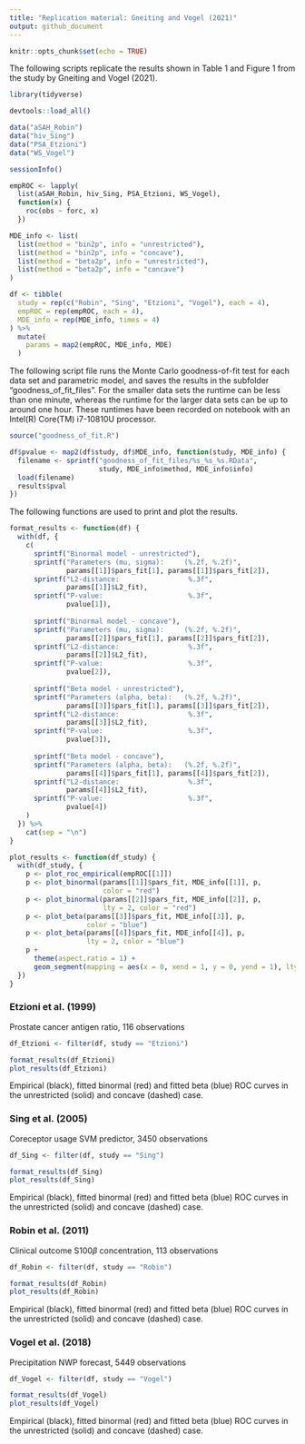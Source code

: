 ```yaml
---
title: "Replication material: Gneiting and Vogel (2021)"
output: github_document
---
```


```r
knitr::opts_chunk$set(echo = TRUE)

```

The following scripts replicate the results shown in Table 1 and Figure 1 from the study by Gneiting and Vogel (2021).

```r
library(tidyverse)

devtools::load_all()

data("aSAH_Robin")
data("hiv_Sing")
data("PSA_Etzioni")
data("WS_Vogel")

sessionInfo()

```

```r
empROC <- lapply(
  list(aSAH_Robin, hiv_Sing, PSA_Etzioni, WS_Vogel),
  function(x) {
    roc(obs ~ forc, x)
  })

MDE_info <- list(
  list(method = "bin2p", info = "unrestricted"),
  list(method = "bin2p", info = "concave"),
  list(method = "beta2p", info = "unrestricted"),
  list(method = "beta2p", info = "concave")
)

df <- tibble(
  study = rep(c("Robin", "Sing", "Etzioni", "Vogel"), each = 4),
  empROC = rep(empROC, each = 4),
  MDE_info = rep(MDE_info, times = 4)
) %>%
  mutate(
    params = map2(empROC, MDE_info, MDE)
  )

```

The following script file runs the Monte Carlo goodness-of-fit test for each data set and parametric model, and saves the results in the subfolder "goodness_of_fit_files". For the smaller data sets the runtime can be less than one minute, whereas the runtime for the larger data sets can be up to around one hour. These runtimes have been recorded on notebook with an Intel(R) Core(TM) i7-10810U processor.

```r
source("goodness_of_fit.R")

```


```r
df$pvalue <- map2(df$study, df$MDE_info, function(study, MDE_info) {
  filename <- sprintf("goodness_of_fit_files/%s_%s_%s.RData",
                      study, MDE_info$method, MDE_info$info)
  load(filename)
  results$pval
})

```

The following functions are used to print and plot the results.

```r
format_results <- function(df) {
  with(df, {
    c(
      sprintf("Binormal model - unrestricted"),
      sprintf("Parameters (mu, sigma):     (%.2f, %.2f)",
              params[[1]]$pars_fit[1], params[[1]]$pars_fit[2]),
      sprintf("L2-distance:                 %.3f",
              params[[1]]$L2_fit),
      sprintf("P-value:                     %.3f",
              pvalue[1]),
      
      sprintf("Binormal model - concave"),
      sprintf("Parameters (mu, sigma):     (%.2f, %.2f)",
              params[[2]]$pars_fit[1], params[[2]]$pars_fit[2]),
      sprintf("L2-distance:                 %.3f",
              params[[2]]$L2_fit),
      sprintf("P-value:                     %.3f",
              pvalue[2]),
      
      sprintf("Beta model - unrestricted"),
      sprintf("Parameters (alpha, beta):   (%.2f, %.2f)",
              params[[3]]$pars_fit[1], params[[3]]$pars_fit[2]),
      sprintf("L2-distance:                 %.3f",
              params[[3]]$L2_fit),
      sprintf("P-value:                     %.3f",
              pvalue[3]),
    
      sprintf("Beta model - concave"),
      sprintf("Parameters (alpha, beta):   (%.2f, %.2f)",
              params[[4]]$pars_fit[1], params[[4]]$pars_fit[2]),
      sprintf("L2-distance:                 %.3f",
              params[[4]]$L2_fit),
      sprintf("P-value:                     %.3f",
              pvalue[4])
    )
  }) %>%
    cat(sep = "\n")
}

plot_results <- function(df_study) {
  with(df_study, {
    p <- plot_roc_empirical(empROC[[1]])
    p <- plot_binormal(params[[1]]$pars_fit, MDE_info[[1]], p,
                       color = "red")
    p <- plot_binormal(params[[2]]$pars_fit, MDE_info[[2]], p,
                       lty = 2, color = "red")
    p <- plot_beta(params[[3]]$pars_fit, MDE_info[[3]], p,
                   color = "blue")
    p <- plot_beta(params[[4]]$pars_fit, MDE_info[[4]], p,
                   lty = 2, color = "blue")
    p +
      theme(aspect.ratio = 1) +
      geom_segment(mapping = aes(x = 0, xend = 1, y = 0, yend = 1), lty = 2)
  })
}
```



### Etzioni et al. (1999)

Prostate cancer antigen ratio, 116 observations

```r
df_Etzioni <- filter(df, study == "Etzioni")

format_results(df_Etzioni)
plot_results(df_Etzioni)

```

Empirical (black), fitted binormal (red) and fitted beta (blue) ROC curves in the unrestricted (solid) and concave (dashed) case.


### Sing et al. (2005)

Coreceptor usage SVM predictor, 3450 observations

```r
df_Sing <- filter(df, study == "Sing")

format_results(df_Sing)
plot_results(df_Sing)

```

Empirical (black), fitted binormal (red) and fitted beta (blue) ROC curves in the unrestricted (solid) and concave (dashed) case.

### Robin et al. (2011)

Clinical outcome S100$\beta$ concentration, 113 observations

```r
df_Robin <- filter(df, study == "Robin")

format_results(df_Robin)
plot_results(df_Robin)


```

Empirical (black), fitted binormal (red) and fitted beta (blue) ROC curves in the unrestricted (solid) and concave (dashed) case.


### Vogel et al. (2018)

Precipitation NWP forecast, 5449 observations

```r
df_Vogel <- filter(df, study == "Vogel")

format_results(df_Vogel)
plot_results(df_Vogel)

```

Empirical (black), fitted binormal (red) and fitted beta (blue) ROC curves in the unrestricted (solid) and concave (dashed) case.

